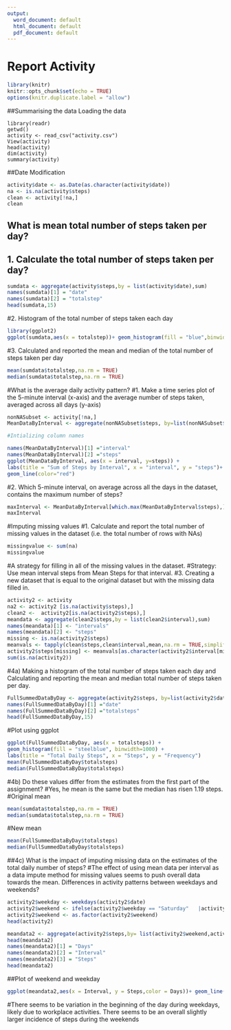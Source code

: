 ---
output:
  word_document: default
  html_document: default
  pdf_document: default
---
Report Activity
==============================
```{r setup, include=FALSE}
library(knitr)
knitr::opts_chunk$set(echo = TRUE)
options(knitr.duplicate.label = "allow")
```
##Summarising the data
Loading the data
```{rloaddata}
library(readr)
getwd()
activity <- read_csv("activity.csv")
View(activity)
head(activity)
dim(activity)
summary(activity)
```

##Date Modification
```{r}
activity$date <- as.Date(as.character(activity$date))
na <- is.na(activity$steps)
clean <- activity[!na,]
clean
```
## What  is mean total number of steps taken per day?
## 1. Calculate the total number of steps taken per day?
```{r}


sumdata <- aggregate(activity$steps,by = list(activity$date),sum)
names(sumdata)[1] = "date"
names(sumdata)[2] = "totalstep"
head(sumdata,15)
```
#2. Histogram of the total number of steps taken each day
```{r activity,echo =FALSE}

library(ggplot2)
ggplot(sumdata,aes(x = totalstep))+ geom_histogram(fill = "blue",binwidth = 1000)+labs(title = "Total steps  taken",x = "Steps",y = "Date")
```
#3. Calculated and reported the mean and median of the total number of steps taken per day
```{r}
mean(sumdata$totalstep,na.rm = TRUE)
median(sumdata$totalstep,na.rm = TRUE)
```
#What is the average daily activity pattern?
#1. Make a time series plot of the 5-minute interval (x-axis) and the average number of steps taken, averaged across all days (y-axis)
```{r activity,echo=FALSE}
nonNASubset <- activity[!na,]
MeanDataByInterval <- aggregate(nonNASubset$steps, by=list(nonNASubset$interval), mean)

#Intializing column names

names(MeanDataByInterval)[1] ="interval"
names(MeanDataByInterval)[2] ="steps"
ggplot(MeanDataByInterval, aes(x = interval, y=steps)) +
labs(title = "Sum of Steps by Interval", x = "interval", y = "steps")+
geom_line(color="red")
```
#2. Which 5-minute interval, on average across all the days in the dataset, contains the maximum number of steps?
```{r}
maxInterval <- MeanDataByInterval[which.max(MeanDataByInterval$steps),]
maxInterval
```
#Imputing missing values
#1. Calculate and report the total number of missing values in the dataset (i.e. the total number of rows with NAs)
```{r}
missingvalue <- sum(na)
missingvalue
```
#A strategy for filling in all of the missing values in the dataset.
#Strategy: Use mean interval steps from Mean Steps for that interval.
#3. Creating a new dataset that is equal to the original dataset but with the missing data filled in.
```{r}
activity2 <- activity
na2 <- activity2 [is.na(activity$steps),]
clean2 <-  activity2[is.na(activity2$steps),]
meandata <- aggregate(clean2$steps,by = list(clean2$interval),sum)
names(meandata)[1] <- "intervals"
names(meandata)[2] <- "steps"
missing <- is.na(activity2$steps)
meanvals <- tapply(clean$steps,clean$interval,mean,na.rm = TRUE,simplify = TRUE)
activity2$steps[missing] <- meanvals[as.character(activity2$interval[missing])]
sum(is.na(activity2))
```
#4a) Making a histogram of the total number of steps taken each day and Calculating and reporting the mean and median total number of steps taken per day.
```{r}
FullSummedDataByDay <- aggregate(activity2$steps, by=list(activity2$date), sum)
names(FullSummedDataByDay)[1] ="date"
names(FullSummedDataByDay)[2] ="totalsteps"
head(FullSummedDataByDay,15)
```
#Plot using ggplot
```{r FullSummedDataByDay,echo=FALSE}
ggplot(FullSummedDataByDay, aes(x = totalsteps)) +
geom_histogram(fill = "steelblue", binwidth=1000) +
labs(title = "Total Daily Steps", x = "Steps", y = "Frequency")
mean(FullSummedDataByDay$totalsteps)
median(FullSummedDataByDay$totalsteps)
```
#4b) Do these values differ from the estimates from the first part of the assignment?
#Yes, he mean is the same but the median has risen 1.19 steps.
#Original mean
```{r}
mean(sumdata$totalstep,na.rm = TRUE)
median(sumdata$totalstep,na.rm = TRUE)
```
#New mean
```{r}
mean(FullSummedDataByDay$totalsteps)
median(FullSummedDataByDay$totalsteps)
```
##4c) What is the impact of imputing missing data on the estimates of the total daily number of steps?
#The effect of using mean data per interval as a data impute method for missing values seems to push overall data towards the mean.
Differences in activity patterns between weekdays and weekends?
```{r}
activity2$weekday <- weekdays(activity2$date)
activity2$weekend <- ifelse(activity2$weekday == "Saturday"   |activity2$weekday== "Sunday","Weekend", "Weekday")
activity2$weekend <- as.factor(activity2$weekend)
head(activity2)

meandata2 <- aggregate(activity2$steps,by= list(activity2$weekend,activity2$interval),mean)
head(meandata2)
names(meandata2)[1] = "Days"
names(meandata2)[2] = "Interval"
names(meandata2)[3] = "Steps"
head(meandata2)
```
##Plot of weekend and weekday
```{r meandata2,echo=FALSE}

ggplot(meandata2,aes(x = Interval, y = Steps,color = Days))+ geom_line() + facet_grid(Days ~ .)+ labs(title = "Mean of Steps by interval", x = "Interval", y = "Steps")
```
#There seems to be variation in the beginning of the day during weekdays, likely due to workplace activities. There seems to be an overall slightly larger incidence of steps during the weekends